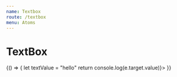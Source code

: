 ```yaml
---
name: Textbox
route: /textbox
menu: Atoms
---
```




# TextBox

<Playground>
  {() => {
    let textValue = "hello"
    return <Textbox value={textValue} handleChange={(e) => console.log(e.target.value)}></Textbox>
  }}
</Playground>

<PropsTable of={Textbox} />
